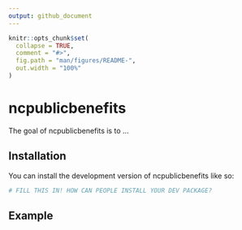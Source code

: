 ```yaml
---
output: github_document
---
```


<!-- README.md is generated from README.Rmd. Please edit that file -->

```r
knitr::opts_chunk$set(
  collapse = TRUE,
  comment = "#>",
  fig.path = "man/figures/README-",
  out.width = "100%"
)
```

# ncpublicbenefits

<!-- badges: start -->
<!-- badges: end -->

The goal of ncpublicbenefits is to ...

## Installation

You can install the development version of ncpublicbenefits like so:

``` r
# FILL THIS IN! HOW CAN PEOPLE INSTALL YOUR DEV PACKAGE?
```

## Example
